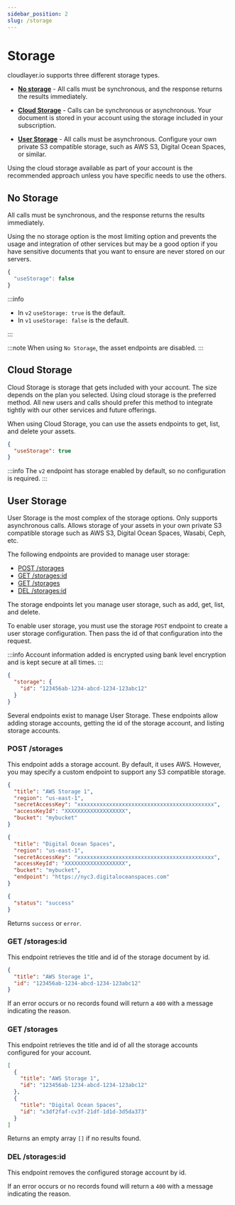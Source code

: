 ```yaml
---
sidebar_position: 2
slug: /storage
---
```



# Storage

cloudlayer.io supports three different storage types.

- [**No storage**](#no-storage) - All calls must be synchronous, and the response returns the results immediately.

- [**Cloud Storage**](#cloud-storage) - Calls can be synchronous or asynchronous. Your document is stored in your account using the storage included in your subscription.

- [**User Storage**](#user-storage) - All calls must be asynchronous. Configure your own private S3 compatible storage, such as AWS S3, Digital Ocean Spaces, or similar.

Using the cloud storage available as part of your account is the recommended approach unless you have specific needs to use the others.

## No Storage

All calls must be synchronous, and the response returns the results immediately.

Using the no storage option is the most limiting option and prevents the usage and integration of other services but may be a good option if you have sensitive documents that you want to ensure are never stored on our servers.

```javascript title="Disable Storage"
{
  "useStorage": false
}
```

:::info

- In `v2` `useStorage: true` is the default.
- In `v1` `useStorage: false` is the default.

:::

:::note
When using `No Storage`, the asset endpoints are disabled.
:::

## Cloud Storage

Cloud Storage is storage that gets included with your account. The size depends on the plan you selected. Using cloud storage is the preferred method. All new users and calls should prefer this method to integrate tightly with our other services and future offerings.

When using Cloud Storage, you can use the assets endpoints to get, list, and delete your assets.

```json title="Disable Storage"
{
  "useStorage": true
}
```

:::info
The `v2` endpoint has storage enabled by default, so no configuration is required.
:::

## User Storage

User Storage is the most complex of the storage options. Only supports asynchronous calls. Allows storage of your assets in your own private S3 compatible storage such as AWS S3, Digital Ocean Spaces, Wasabi, Ceph, etc.

The following endpoints are provided to manage user storage:

- [POST /storages](#post-storages)
- [GET /storages:id](#get-storageid)
- [GET /storages](#get-storages)
- [DEL /storages:id](#del-storages)

The storage endpoints let you manage user storage, such as add, get, list, and delete.

To enable user storage, you must use the storage `POST` endpoint to create a user storage configuration. Then pass the id of that configuration into the request.

:::info
Account information added is encrypted using bank level encryption and is kept secure at all times.
:::

```json title="Enabled User Storage"
{
  "storage": {
    "id": "123456ab-1234-abcd-1234-123abc12"
  }
}
```

Several endpoints exist to manage User Storage. These endpoints allow adding storage accounts, getting the id of the storage account, and listing storage accounts.

### POST /storages

This endpoint adds a storage account. By default, it uses AWS. However, you may specify a custom endpoint to support any S3 compatible storage.

<BaseUrlCodeBlock path="/storages" title="POST /storages" />

```json title="Example Request (AWS)"
{
  "title": "AWS Storage 1",
  "region": "us-east-1",
  "secretAccessKey": "xxxxxxxxxxxxxxxxxxxxxxxxxxxxxxxxxxxxxxxxxxx",
  "accessKeyId": "XXXXXXXXXXXXXXXXXXX",
  "bucket": "mybucket"
}
```

```json title="Example Request (Digital Ocean Spaces)"
{
  "title": "Digital Ocean Spaces",
  "region": "us-east-1",
  "secretAccessKey": "xxxxxxxxxxxxxxxxxxxxxxxxxxxxxxxxxxxxxxxxxxx",
  "accessKeyId": "XXXXXXXXXXXXXXXXXXX",
  "bucket": "mybucket",
  "endpoint": "https://nyc3.digitaloceanspaces.com"
}
```

```json title="Example Response"
{
  "status": "success"
}
```

Returns `success` or `error`.

### GET /storages:id

This endpoint retrieves the title and id of the storage document by id.

<BaseUrlCodeBlock
  path="/storages/123456ab-1234-abcd-1234-123abc12"
  title="GET /storages:id"
/>

```json title="Example Response"
{
  "title": "AWS Storage 1",
  "id": "123456ab-1234-abcd-1234-123abc12"
}
```

If an error occurs or no records found will return a `400` with a message indicating the reason.

### GET /storages

This endpoint retrieves the title and id of all the storage accounts configured for your account.

<BaseUrlCodeBlock path="/storages" title="GET /storages" />

```json title="Example Response"
[
  {
    "title": "AWS Storage 1",
    "id": "123456ab-1234-abcd-1234-123abc12"
  },
  {
    "title": "Digital Ocean Spaces",
    "id": "x3df2faf-cv3f-21df-1d1d-3d5da373"
  }
]
```

Returns an empty array `[]` if no results found.

### DEL /storages:id

This endpoint removes the configured storage account by id.

<BaseUrlCodeBlock path="/storages:id" title="DEL /storages:id" />

If an error occurs or no records found will return a `400` with a message indicating the reason.
